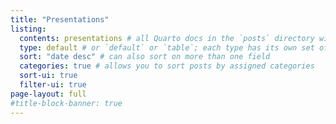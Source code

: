 ```yaml
---
title: "Presentations"
listing: 
  contents: presentations # all Quarto docs in the `posts` directory will be included on your listing page
  type: default # or `default` or `table`; each type has its own set of yaml options to include
  sort: "date desc" # can also sort on more than one field
  categories: true # allows you to sort posts by assigned categories
  sort-ui: true
  filter-ui: true
page-layout: full
#title-block-banner: true
---
```

